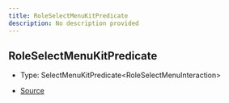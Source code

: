 ```yaml
---
title: RoleSelectMenuKitPredicate
description: No description provided
---
```


## RoleSelectMenuKitPredicate

- Type: SelectMenuKitPredicate\<RoleSelectMenuInteraction>

- [Source](https://github.com/underctrl-io/commandkit/blob/141d1404ab18a8e659209a0fab65466bf3b6dd85/packages/commandkit/src/components/v1/select-menu/RoleSelectMenuKit.ts#L25)